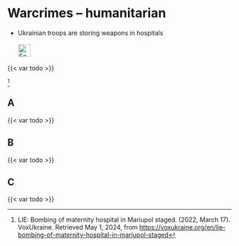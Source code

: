 # Warcrimes – humanitarian {#sec-warcrimes-humanitarian}

::: {.callout-caution title="Myth"}
- Ukrainian troops are storing weapons in hospitals
[<br></br>![Search for topic in EUvsDisinfo](../all_common_img/EUvsDisinfo_400x240.jpg){height=2em}](https://euvsdisinfo.eu/disinformation-cases/?text=war%20crimes%20(humanitarian%7Chospital%7Cambulance%7Cclinic)&sort=relevance)
:::

::: {.callout-tip title="Truth"}
{{< var todo >}}
:::


[^warcrimes-humanitarian-1]


## A

{{< var todo >}}

## B

{{< var todo >}}

## C

{{< var todo >}}



[^warcrimes-humanitarian-1]:  LIE: Bombing of maternity hospital in Mariupol staged. (2022, March 17). VoxUkraine. Retrieved May 1, 2024, from [https://voxukraine.org/en/lie-bombing-of-maternity-hospital-in-mariupol-staged](https://voxukraine.org/en/lie-bombing-of-maternity-hospital-in-mariupol-staged)
